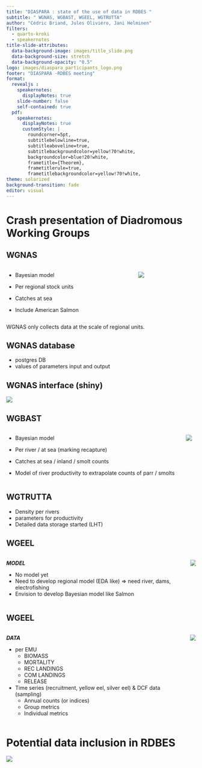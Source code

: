 ```yaml
---
title: "DIASPARA : state of the use of data in RDBES "
subtitle: " WGNAS, WGBAST, WGEEL, WGTRUTTA"
author: "Cédric Briand, Jules Oliviéro, Jani Helminen"
filters:
  - quarto-kroki
  - speakernotes
title-slide-attributes:
  data-background-image: images/title_slide.png
  data-background-size: stretch
  data-background-opacity: "0.5"
logo: images/diaspara_participants_logo.png
footer: "DIASPARA -RDBES meeting"
format: 
  revealjs :
    speakernotes:
      displayNotes: true
    slide-number: false  
    self-contained: true
  pdf:
    speakernotes:
      displayNotes: true
      customStyle: |
        roundcorner=5pt,
        subtitlebelowline=true,
        subtitleaboveline=true,
        subtitlebackgroundcolor=yellow!70!white,
        backgroundcolor=blue!20!white,
        frametitle={Theorem},
        frametitlerule=true,
        frametitlebackgroundcolor=yellow!70!white,
theme: solarized
background-transition: fade
editor: visual
---
```


# Crash presentation of Diadromous Working Groups

## WGNAS

:::::: columns
:::: column
::: incremental
-   Bayesian model

-   Per regional stock units

-   Catches at sea

-   Include American Salmon
:::
::::

::: column
![](images/phylogeographic_structuring_salmon.png){fig-align="center"}
:::
::::::

::: notes
WGNAS only collects data at the scale of regional units.
:::

::: footer
:::

## WGNAS database

-   postgres DB
-   values of parameters input and output

## WGNAS interface (shiny)

![](images/wgnas_shiny.png){fig-align="center"}

## WGBAST

:::::: columns
:::: column
::: incremental
-   Bayesian model

-   Per river / at sea (marking recapture)

-   Catches at sea / inland / smolt counts

-   Model of river productivity to extrapolate counts of parr / smolts
:::
::::

::: column
![](images/assessment_units_wgbast.jpg){fig-align="center"}
:::
::::::

## WGTRUTTA

::: incremental
-   Density per rivers
-   parameters for productivity
-   Detailed data storage started (LHT)
:::

## WGEEL

:::::: columns
:::: column
***MODEL***

::: incremental
-   No model yet
-   Need to develop regional model (EDA like) =\> need river, dams, electrofishing
-   Envision to develop Bayesian model like Salmon
:::
::::

::: column
![](images/EMUS.png){fig-align="center"}
:::
::::::

## WGEEL {.scrollable}

:::::: columns
:::: column
***DATA***

::: incremental
-   per EMU
    -   BIOMASS
    -   MORTALITY
    -   REC LANDINGS
    -   COM LANDINGS
    -   RELEASE
-   Time series (recruitment, yellow eel, silver eel) & DCF data (sampling)
    -   Annual counts (or indices)
    -   Group metrics
    -   Individual metrics
:::
::::

::: column
![](images/EMUS.png){fig-align="center"}
:::
::::::


# Potential data inclusion in RDBES{.smaller .scrollable}

![](images/data_RDBES.png){fig-align="top"}